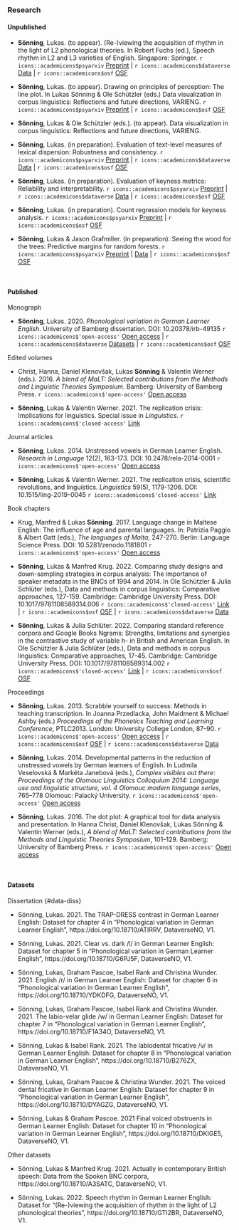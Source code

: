 ### Research

#### Unpublished

- **Sönning**, Lukas. (to appear). (Re-)viewing the acquisition of rhythm in the light of L2 phonological theories. In Robert Fuchs (ed.), Speech rhythm in L2 and L3 varieties of English. Singapore: Springer.   `r icons::academicons$psyarxiv` [Preprint](https://psyarxiv.com/x36jh/) | `r icons::academicons$dataverse` [Data](https://doi.org/10.18710/GTI2BR) | `r icons::academicons$osf` [OSF](https://osf.io/25kq4) 

- **Sönning**, Lukas. (to appear). Drawing on principles of perception: The line plot. In Lukas Sönning & Ole Schützler (eds.) Data visualization in corpus linguistics: Reflections and future directions, VARIENG.   `r icons::academicons$psyarxiv` [Preprint](https://psyarxiv.com/tjfz5/) | `r icons::academicons$osf` [OSF](https://osf.io/ksr5a)

- **Sönning**, Lukas & Ole Schützler (eds.). (to appear). Data visualization in corpus linguistics: Reflections and future directions, VARIENG.

- **Sönning**, Lukas. (in preparation). Evaluation of text-level measures of lexical dispersion: Robustness and consistency.   `r icons::academicons$psyarxiv` [Preprint](https://psyarxiv.com/h9mvs/) | `r icons::academicons$dataverse` [Data](https://doi.org/10.18710/MNVB36) | `r icons::academicons$osf` [OSF](https://osf.io/rpfb8/) 

- **Sönning**, Lukas. (in preparation). Evaluation of keyness metrics: Reliability and interpretability.   `r icons::academicons$psyarxiv` [Preprint](https://psyarxiv.com/eb2n9/) | `r icons::academicons$dataverse` [Data](https://doi.org/10.18710/ATCQZW) | `r icons::academicons$osf` [OSF](https://osf.io/kcwus/)

- **Sönning**, Lukas. (in preparation). Count regression models for keyness analysis.   `r icons::academicons$psyarxiv` [Preprint](https://psyarxiv.com/25mwj/) | `r icons::academicons$osf` [OSF](https://osf.io/mc26t/)

- **Sönning**, Lukas & Jason Grafmiller. (in preparation). Seeing the wood for the trees: Predictive margins for random forests.   `r icons::academicons$psyarxiv` [Preprint](https://psyarxiv.com/jr8yk/) | [Data](https://osf.io/r4s87) | `r icons::academicons$osf` [OSF](https://osf.io/4tuv2)



\  

#### Published

Monograph

- **Sönning**, Lukas. 2020. *Phonological variation in German Learner English*. University of Bamberg dissertation. DOI: 10.20378/irb-49135   `r icons::academicons$'open-access'` [Open access](https://fis.uni-bamberg.de/bitstream/uniba/49135/3/fisba49135_A3a.pdf) | `r icons::academicons$dataverse` [Datasets](#data-diss) | `r icons::academicons$osf`  [OSF](https://osf.io/2pdh6/)

  
Edited volumes

- Christ, Hanna, Daniel Klenovšak, Lukas **Sönning** & Valentin Werner (eds.). 2016. *A blend of MaLT: Selected contributions from the Methods and Linguistic Theories Symposium*. Bamberg: University of Bamberg Press.   `r icons::academicons$'open-access'` [Open access](https://fis.uni-bamberg.de/bitstream/uniba/41360/1/BABEL15WernerMaLTopusse_A3a.pdf)

- **Sönning**, Lukas & Valentin Werner. 2021. The replication crisis: Implications for linguistics. Special issue in *Linguistics*.   `r icons::academicons$'closed-access'` [Link](https://www.degruyter.com/journal/key/ling/59/5/html)  


Journal articles

- **Sönning**, Lukas. 2014. Unstressed vowels in German Learner English. *Research in Language* 12(2), 163-173. DOI: 10.2478/rela-2014-0001   `r icons::academicons$'open-access'` [Open access](https://digijournals.uni.lodz.pl/rela/vol12/iss2/4/)

- **Sönning**, Lukas & Valentin Werner. 2021. The replication crisis, scientific revolutions, and linguistics. *Linguistics* 59(5), 1179-1206. DOI: 10.1515/ling-2019-0045   `r icons::academicons$'closed-access'` [Link](https://www.degruyter.com/document/doi/10.1515/ling-2019-0045/html?lang=de)  


Book chapters

- Krug, Manfred & Lukas **Sönning**. 2017. Language change in Maltese English: The influence of age and parental languages. In: Patrizia Paggio & Albert Gatt (eds.), *The languages of Malta*, 247-270. Berlin: Language Science Press. DOI: 10.5281/zenodo.1181801   `r icons::academicons$'open-access'` [Open access](https://doi.org/10.5281/zenodo.1181801)

- **Sönning**, Lukas & Manfred Krug. 2022. Comparing study designs and down-sampling strategies in corpus analysis: The importance of speaker metadata in the BNCs of 1994 and 2014. In Ole Schützler & Julia Schlüter (eds.), Data and methods in corpus linguistics: Comparative approaches, 127-159. Cambridge: Cambridge University Press. DOI: 10.1017/9781108589314.006   `r icons::academicons$'closed-access'` [Link](https://doi.org/10.1017/9781108589314.006) | `r icons::academicons$osf` [OSF](https://osf.io/v3byq/) | `r icons::academicons$dataverse` [Data](https://doi.org/10.18710/A3SATC)

- **Sönning**, Lukas & Julia Schlüter. 2022. Comparing standard reference corpora and Google Books Ngrams: Strengths, limitations and synergies in the contrastive study of variable h- in British and American English. In Ole Schützler & Julia Schlüter (eds.), Data and methods in corpus linguistics: Comparative approaches, 17-45. Cambridge: Cambridge University Press. DOI: 10.1017/9781108589314.002   `r icons::academicons$'closed-access'` [Link](https://doi.org/10.1017/9781108589314.002) | `r icons::academicons$osf` [OSF](https://osf.io/47p6u/)  


Proceedings

- **Sönning**, Lukas. 2013. Scrabble yourself to success: Methods in teaching transcription. In Joanna Przedlacka, John Maidment & Michael Ashby (eds.) *Proceedings of the Phonetics Teaching and Learning Conference*, PTLC2013. London: University College London, 87-90.   `r icons::academicons$'open-access'` [Open access](https://fis.uni-bamberg.de/bitstream/uniba/2422/2/fisba2422.pdf) | `r icons::academicons$osf` [OSF](https://osf.io/vxgmu/) | `r icons::academicons$dataverse` [Data](https://doi.org/10.18710/2UJHHU) 

- **Sönning**, Lukas. 2014. Developmental patterns in the reduction of unstressed vowels by German learners of English. In Ludmila Veselovská & Markéta Janebová (eds.), *Complex visibles out there: Proceedings of the Olomouc Linguistics Colloquium 2014: Language use and linguistic structure, vol. 4 Olomouc modern language series*, 765–778 Olomouc: Palacký University.   `r icons::academicons$'open-access'` [Open access](http://olinco.upol.cz/wp-content/uploads/2015/11/olinco-2014-proceedings.pdf)

- **Sönning**, Lukas. 2016. The dot plot: A graphical tool for data analysis and presentation. In Hanna Christ, Daniel Klenovšak, Lukas Sönning & Valentin Werner (eds.), *A blend of MaLT: Selected contributions from the Methods and Linguistic Theories Symposium*, 101–129. Bamberg: University of Bamberg Press.   `r icons::academicons$'open-access'` [Open access](https://fis.uni-bamberg.de/bitstream/uniba/41360/1/BABEL15WernerMaLTopusse_A3a.pdf)  

\  

#### Datasets

Dissertation {#data-diss}

- Sönning, Lukas. 2021. The TRAP-DRESS contrast in German Learner English: Dataset for chapter 4 in "Phonological variation in German Learner English", https://doi.org/10.18710/ATIRRV, DataverseNO, V1.

- Sönning, Lukas. 2021. Clear vs. dark /l/ in German Learner English: Dataset for chapter 5 in "Phonological variation in German Learner English", https://doi.org/10.18710/G6PJ5F, DataverseNO, V1.

- Sönning, Lukas, Graham Pascoe, Isabel Rank and Christina Wunder. 2021. English /r/ in German Learner English: Dataset for chapter 6 in "Phonological variation in German Learner English", https://doi.org/10.18710/YDKDFG, DataverseNO, V1.

- Sönning, Lukas, Graham Pascoe, Isabel Rank and Christina Wunder. 2021. The labio-velar glide /w/ in German Learner English: Dataset for chapter 7 in "Phonological variation in German Learner English", https://doi.org/10.18710/F1A34O, DataverseNO, V1.

- Sönning, Lukas & Isabel Rank. 2021. The labiodental fricative /v/ in German Learner English: Dataset for chapter 8 in "Phonological variation in German Learner English", https://doi.org/10.18710/B276ZX, DataverseNO, V1.

- Sönning, Lukas, Graham Pascoe & Christina Wunder. 2021. The voiced dental fricative in German Learner English: Dataset for chapter 9 in "Phonological variation in German Learner English", https://doi.org/10.18710/DYAGZG, DataverseNO, V1.

- Sönning, Lukas & Graham Pascoe. 2021 Final voiced obstruents in German Learner English: Dataset for chapter 10 in "Phonological variation in German Learner English", https://doi.org/10.18710/DKIGE5, DataverseNO, V1.

Other datasets

- Sönning, Lukas & Manfred Krug. 2021. Actually in contemporary British speech: Data from the Spoken BNC corpora, https://doi.org/10.18710/A3SATC, DataverseNO, V1.

- Sönning, Lukas. 2022. Speech rhythm in German Learner English: Dataset for "(Re-)viewing the acquisition of rhythm in the light of L2 phonological theories", https://doi.org/10.18710/GTI2BR, DataverseNO, V1.



